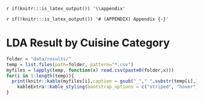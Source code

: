 `r if(knitr:::is_latex_output()) '\\appendix'`

`r if(!knitr:::is_latex_output()) '# (APPENDIX) Appendix {-}'` 


# LDA Result by Cuisine Category   
```r
folder = "data/results/"
temp = list.files(path=folder, pattern="*.csv")
myfiles = lapply(temp, function(x) read.csv(paste0(folder,x)))
for(i in 1:length(temp)){
  print(knitr::kable(myfiles[i],caption = gsub("_"," ",substr(temp[i],1,nchar(temp[i])-4)),"html") %>%
    kableExtra::kable_styling(bootstrap_options = c("striped", "hover"), full_width = T, font_size = 14))
}
```   



<!-- **In the main Rmd file** -->

<!-- ```{r ref.label='include_packages', results='hide', echo = TRUE} -->
<!-- ``` -->

<!-- **In Chapter \@ref(ref-labels):** -->

<!-- ```{r ref.label='include_packages_2', results='hide', echo = TRUE} -->
<!-- ``` -->